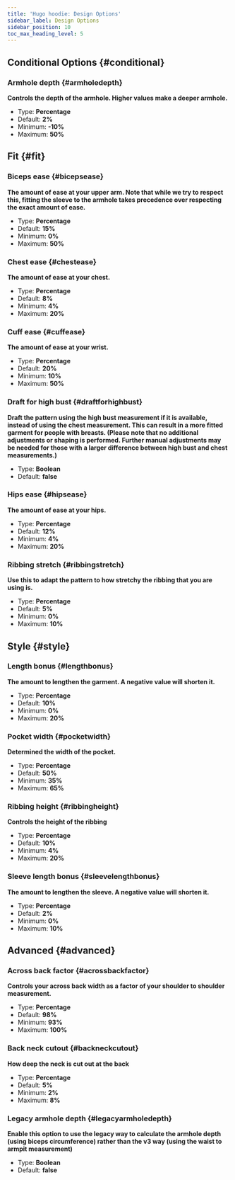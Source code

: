 ```yaml
---
title: 'Hugo hoodie: Design Options'
sidebar_label: Design Options
sidebar_position: 10
toc_max_heading_level: 5
---
```



## Conditional Options {#conditional}

### Armhole depth {#armholedepth}

**Controls the depth of the armhole. Higher values make a deeper armhole.**

- Type: **Percentage**
- Default: **2%**
- Minimum: **-10%**
- Maximum: **50%**

<Armholedepth />

## Fit {#fit}

### Biceps ease {#bicepsease}

**The amount of ease at your upper arm. Note that while we try to respect this, fitting the sleeve to the armhole takes precedence over respecting the exact amount of ease.**

- Type: **Percentage**
- Default: **15%**
- Minimum: **0%**
- Maximum: **50%**

<Bicepsease />

### Chest ease {#chestease}

**The amount of ease at your chest.**

- Type: **Percentage**
- Default: **8%**
- Minimum: **4%**
- Maximum: **20%**

<Chestease />

### Cuff ease {#cuffease}

**The amount of ease at your wrist.**

- Type: **Percentage**
- Default: **20%**
- Minimum: **10%**
- Maximum: **50%**

<Cuffease />

### Draft for high bust {#draftforhighbust}

**Draft the pattern using the high bust measurement if it is available, instead of using the chest measurement. This can result in a more fitted garment for people with breasts. (Please note that no additional adjustments or shaping is performed. Further manual adjustments may be needed for those with a larger difference between high bust and chest measurements.)**

- Type: **Boolean**
- Default: **false**

<Draftforhighbust />

### Hips ease {#hipsease}

**The amount of ease at your hips.**

- Type: **Percentage**
- Default: **12%**
- Minimum: **4%**
- Maximum: **20%**

<Hipsease />

### Ribbing stretch {#ribbingstretch}

**Use this to adapt the pattern to how stretchy the ribbing that you are using is.**

- Type: **Percentage**
- Default: **5%**
- Minimum: **0%**
- Maximum: **10%**

<Ribbingstretch />

## Style {#style}

### Length bonus {#lengthbonus}

**The amount to lengthen the garment. A negative value will shorten it.**

- Type: **Percentage**
- Default: **10%**
- Minimum: **0%**
- Maximum: **20%**

<Lengthbonus />

### Pocket width {#pocketwidth}

**Determined the width of the pocket.**

- Type: **Percentage**
- Default: **50%**
- Minimum: **35%**
- Maximum: **65%**

<Pocketwidth />

### Ribbing height {#ribbingheight}

**Controls the height of the ribbing**

- Type: **Percentage**
- Default: **10%**
- Minimum: **4%**
- Maximum: **20%**

<Ribbingheight />

### Sleeve length bonus {#sleevelengthbonus}

**The amount to lengthen the sleeve. A negative value will shorten it.**

- Type: **Percentage**
- Default: **2%**
- Minimum: **0%**
- Maximum: **10%**

<Sleevelengthbonus />

## Advanced {#advanced}

### Across back factor {#acrossbackfactor}

**Controls your across back width as a factor of your shoulder to shoulder measurement.**

- Type: **Percentage**
- Default: **98%**
- Minimum: **93%**
- Maximum: **100%**

<Acrossbackfactor />

### Back neck cutout {#backneckcutout}

**How deep the neck is cut out at the back**

- Type: **Percentage**
- Default: **5%**
- Minimum: **2%**
- Maximum: **8%**

<Backneckcutout />

### Legacy armhole depth {#legacyarmholedepth}

**Enable this option to use the legacy way to calculate the armhole depth (using biceps circumference) rather than the v3 way (using the waist to armpit measurement)**

- Type: **Boolean**
- Default: **false**

<Legacyarmholedepth />
